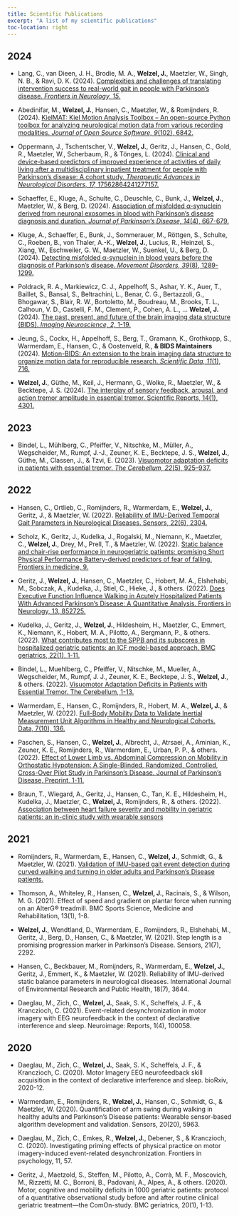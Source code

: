 ```yaml
---
title: Scientific Publications
excerpt: "A list of my scientific publications"
toc-location: right
---
```


## 2024

- Lang, C., van Dieen, J. H., Brodie, M. A., **Welzel, J.**, Maetzler, W., Singh, N. B., & Ravi, D. K. (2024). [Complexities and challenges of translating intervention success to real-world gait in people with Parkinson’s disease. *Frontiers in Neurology, 15.*](https://www.frontiersin.org/journals/neurology/articles/10.3389/fneur.2024.1455692/full)

- Abedinifar, M., **Welzel, J.**, Hansen, C., Maetzler, W., & Romijnders, R. (2024). [KielMAT: Kiel Motion Analysis Toolbox – An open-source Python toolbox for analyzing neurological motion data from various recording modalities. *Journal of Open Source Software, 9*(102), 6842.](https://joss.theoj.org/papers/10.21105/joss.06842)

- Oppermann, J., Tschentscher, V., **Welzel, J.**, Geritz, J., Hansen, C., Gold, R., Maetzler, W., Scherbaum, R., & Tönges, L. (2024). [Clinical and device-based predictors of improved experience of activities of daily living after a multidisciplinary inpatient treatment for people with Parkinson’s disease: A cohort study. *Therapeutic Advances in Neurological Disorders, 17,* 17562864241277157.](https://doi.org/10.1177/17562864241277157)

- Schaeffer, E., Kluge, A., Schulte, C., Deuschle, C., Bunk, J., **Welzel, J.**, Maetzler, W., & Berg, D. (2024). [Association of misfolded α-synuclein derived from neuronal exosomes in blood with Parkinson’s disease diagnosis and duration. *Journal of Parkinson's Disease, 14*(4), 667-679.](https://content.iospress.com/articles/journal-of-parkinsons-disease/jpd230390)

- Kluge, A., Schaeffer, E., Bunk, J., Sommerauer, M., Röttgen, S., Schulte, C., Roeben, B., von Thaler, A.-K., **Welzel, J.**, Lucius, R., Heinzel, S., Xiang, W., Eschweiler, G. W., Maetzler, W., Suenkel, U., & Berg, D. (2024). [Detecting misfolded α-synuclein in blood years before the diagnosis of Parkinson’s disease. *Movement Disorders, 39*(8), 1289-1299.](https://onlinelibrary.wiley.com/doi/abs/10.1002/mds.29766)

- Poldrack, R. A., Markiewicz, C. J., Appelhoff, S., Ashar, Y. K., Auer, T., Baillet, S., Bansal, S., Beltrachini, L., Benar, C. G., Bertazzoli, G., Bhogawar, S., Blair, R. W., Bortoletto, M., Boudreau, M., Brooks, T. L., Calhoun, V. D., Castelli, F. M., Clement, P., Cohen, A. L., … **Welzel, J.** (2024). [The past, present, and future of the brain imaging data structure (BIDS). *Imaging Neuroscience, 2,* 1-19.](https://doi.org/10.1162/imag_a_00103)

- Jeung, S., Cockx, H., Appelhoff, S., Berg, T., Gramann, K., Grothkopp, S., Warmerdam, E., Hansen, C., & Oostenveld, R., **& BIDS Maintainers** (2024). [Motion-BIDS: An extension to the brain imaging data structure to organize motion data for reproducible research. *Scientific Data, 11*(1), 716.](https://www.nature.com/articles/s41597-024-03559-8) 

- **Welzel, J.**, Güthe, M., Keil, J., Hermann, G., Wolke, R., Maetzler, W., & Becktepe, J. S. (2024). [The interplay of sensory feedback, arousal, and action tremor amplitude in essential tremor. Scientific Reports, 14(1), 4301.](https://www.nature.com/articles/s41598-024-54528-5)

## 2023

- Bindel, L., Mühlberg, C., Pfeiffer, V., Nitschke, M., Müller, A., Wegscheider, M., Rumpf, J.-J., Zeuner, K. E., Becktepe, J. S., **Welzel, J.**, Güthe, M., Classen, J., & Tzvi, E. (2023). [Visuomotor adaptation deficits in patients with essential tremor. *The Cerebellum, 22*(5), 925–937.](https://doi.org/10.1007/s12311-022-01474-5)

## 2022

-   Hansen, C., Ortlieb, C., Romijnders, R., Warmerdam, E., **Welzel, J.**, Geritz, J., & Maetzler, W. (2022). [Reliability of IMU-Derived Temporal Gait Parameters in Neurological Diseases. Sensors, 22(6), 2304.](https://www.mdpi.com/1424-8220/22/6/2304)

-   Scholz, K., Geritz, J., Kudelka, J., Rogalski, M., Niemann, K., Maetzler, C., **Welzel, J.**, Drey, M., Prell, T., & Maetzler, W. (2022). [Static balance and chair-rise performance in neurogeriatric patients: promising Short Physical Performance Battery-derived predictors of fear of falling. Frontiers in medicine, 9.](https://www.ncbi.nlm.nih.gov/pmc/articles/PMC9253572/)

-   Geritz, J., **Welzel, J.**, Hansen, C., Maetzler, C., Hobert, M. A., Elshehabi, M., Sobczak, A., Kudelka, J., Stiel, C., Hieke, J., & others. (2022). [Does Executive Function Influence Walking in Acutely Hospitalized Patients With Advanced Parkinson's Disease: A Quantitative Analysis. Frontiers in Neurology, 13, 852725.](https://www.frontiersin.org/articles/10.3389/fneur.2022.852725/pdf)

-   Kudelka, J., Geritz, J., **Welzel, J.**, Hildesheim, H., Maetzler, C., Emmert, K., Niemann, K., Hobert, M. A., Pilotto, A., Bergmann, P., & others. (2022). [What contributes most to the SPPB and its subscores in hospitalized geriatric patients: an ICF model-based approach. BMC geriatrics, 22(1), 1-11.](https://bmcgeriatr.biomedcentral.com/articles/10.1186/s12877-022-03358-z)

-   Bindel, L., Muehlberg, C., Pfeiffer, V., Nitschke, M., Mueller, A., Wegscheider, M., Rumpf, J. J., Zeuner, K. E., Becktepe, J. S., **Welzel, J.**, & others. (2022). [Visuomotor Adaptation Deficits in Patients with Essential Tremor. The Cerebellum, 1-13.](https://link.springer.com/article/10.1007/s12311-022-01474-5)

-   Warmerdam, E., Hansen, C., Romijnders, R., Hobert, M. A., **Welzel, J.**, & Maetzler, W. (2022). [Full-Body Mobility Data to Validate Inertial Measurement Unit Algorithms in Healthy and Neurological Cohorts. Data, 7(10), 136.](https://www.mdpi.com/2306-5729/7/10/136)

-   Paschen, S., Hansen, C., **Welzel, J.**, Albrecht, J., Atrsaei, A., Aminian, K., Zeuner, K. E., Romijnders, R., Warmerdam, E., Urban, P. P., & others. (2022). [Effect of Lower Limb vs. Abdominal Compression on Mobility in Orthostatic Hypotension: A Single-Blinded, Randomized, Controlled, Cross-Over Pilot Study in Parkinson’s Disease. Journal of Parkinson's Disease, Preprint, 1-11.](https://content.iospress.com/articles/journal-of-parkinsons-disease/jpd223406)

-   Braun, T., Wiegard, A., Geritz, J., Hansen, C., Tan, K. E., Hildesheim, H., Kudelka, J., Maetzler, C., **Welzel, J.**, Romijnders, R., & others. (2022). [Association between heart failure severity and mobility in geriatric patients: an in-clinic study with wearable sensors](https://www.sciopen.com/article/10.11909/j.issn.1671-5411.2022.09.010)


## 2021

-   Romijnders, R., Warmerdam, E., Hansen, C., **Welzel, J.**, Schmidt, G., & Maetzler, W. (2021). [Validation of IMU-based gait event detection during curved walking and turning in older adults and Parkinson’s Disease patients.](https://link.springer.com/article/10.1186/s12984-021-00828-0) 

-   Thomson, A., Whiteley, R., Hansen, C., **Welzel, J.**, Racinais, S., & Wilson, M. G. (2021). Effect of speed and gradient on plantar force when running on an AlterG® treadmill. BMC Sports Science, Medicine and Rehabilitation, 13(1), 1-8.

-   **Welzel, J.**, Wendtland, D., Warmerdam, E., Romijnders, R., Elshehabi, M., Geritz, J., Berg, D., Hansen, C., & Maetzler, W. (2021). Step length is a promising progression marker in Parkinson’s Disease. Sensors, 21(7), 2292.

-   Hansen, C., Beckbauer, M., Romijnders, R., Warmerdam, E., **Welzel, J.**, Geritz, J., Emmert, K., & Maetzler, W. (2021). Reliability of IMU-derived static balance parameters in neurological diseases. International Journal of Environmental Research and Public Health, 18(7), 3644.

-   Daeglau, M., Zich, C., **Welzel, J.**, Saak, S. K., Scheffels, J. F., & Kranczioch, C. (2021). Event-related desynchronization in motor imagery with EEG neurofeedback in the context of declarative interference and sleep. Neuroimage: Reports, 1(4), 100058.


## 2020

-   Daeglau, M., Zich, C., **Welzel, J.**, Saak, S. K., Scheffels, J. F., & Kranczioch, C. (2020). Motor Imagery EEG neurofeedback skill acquisition in the context of declarative interference and sleep. bioRxiv, 2020-12.

-   Warmerdam, E., Romijnders, R., **Welzel, J.**, Hansen, C., Schmidt, G., & Maetzler, W. (2020). Quantification of arm swing during walking in healthy adults and Parkinson’s Disease patients: Wearable sensor-based algorithm development and validation. Sensors, 20(20), 5963.
-   Daeglau, M., Zich, C., Emkes, R., **Welzel, J.**, Debener, S., & Kranczioch, C. (2020). Investigating priming effects of physical practice on motor imagery-induced event-related desynchronization. Frontiers in psychology, 11, 57.

-   Geritz, J., Maetzold, S., Steffen, M., Pilotto, A., Corrà, M. F., Moscovich, M., Rizzetti, M. C., Borroni, B., Padovani, A., Alpes, A., & others. (2020). Motor, cognitive and mobility deficits in 1000 geriatric patients: protocol of a quantitative observational study before and after routine clinical geriatric treatment—the ComOn-study. BMC geriatrics, 20(1), 1-13.